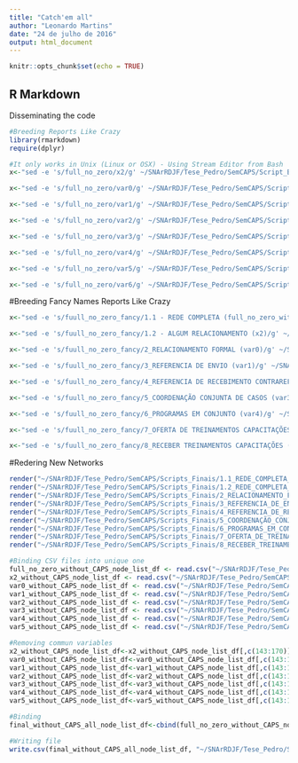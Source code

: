 ```yaml
---
title: "Catch'em all"
author: "Leonardo Martins"
date: "24 de julho de 2016"
output: html_document
---
```


```r
knitr::opts_chunk$set(echo = TRUE)
```

## R Markdown
Disseminating the code

```r
#Breeding Reports Like Crazy
library(rmarkdown)
require(dplyr)
```


```r
#It only works in Unix (Linux or OSX) - Using Stream Editor from Bash
x<-"sed -e 's/full_no_zero/x2/g' ~/SNArRDJF/Tese_Pedro/SemCAPS/Script_Base/Analise_sem_CAPS.Rmd > ~/SNArRDJF/Tese_Pedro/SemCAPS/Script_Base/x2_analise_sem_CAPS.Rmd" %>% system()

x<-"sed -e 's/full_no_zero/var0/g' ~/SNArRDJF/Tese_Pedro/SemCAPS/Script_Base/Analise_sem_CAPS.Rmd > ~/SNArRDJF/Tese_Pedro/SemCAPS/Script_Base/var0_analise_sem_CAPS.Rmd" %>% system()

x<-"sed -e 's/full_no_zero/var1/g' ~/SNArRDJF/Tese_Pedro/SemCAPS/Script_Base/Analise_sem_CAPS.Rmd > ~/SNArRDJF/Tese_Pedro/SemCAPS/Script_Base/var1_analise_sem_CAPS.Rmd" %>% system()

x<-"sed -e 's/full_no_zero/var2/g' ~/SNArRDJF/Tese_Pedro/SemCAPS/Script_Base/Analise_sem_CAPS.Rmd > ~/SNArRDJF/Tese_Pedro/SemCAPS/Script_Base/var2_analise_sem_CAPS.Rmd" %>% system()

x<-"sed -e 's/full_no_zero/var3/g' ~/SNArRDJF/Tese_Pedro/SemCAPS/Script_Base/Analise_sem_CAPS.Rmd > ~/SNArRDJF/Tese_Pedro/SemCAPS/Script_Base/var3_analise_sem_CAPS.Rmd" %>% system()

x<-"sed -e 's/full_no_zero/var4/g' ~/SNArRDJF/Tese_Pedro/SemCAPS/Script_Base/Analise_sem_CAPS.Rmd > ~/SNArRDJF/Tese_Pedro/SemCAPS/Script_Base/var4_analise_sem_CAPS.Rmd" %>% system()

x<-"sed -e 's/full_no_zero/var5/g' ~/SNArRDJF/Tese_Pedro/SemCAPS/Script_Base/Analise_sem_CAPS.Rmd > ~/SNArRDJF/Tese_Pedro/SemCAPS/Script_Base/var5_analise_sem_CAPS.Rmd" %>% system()

x<-"sed -e 's/full_no_zero/var6/g' ~/SNArRDJF/Tese_Pedro/SemCAPS/Script_Base/Analise_sem_CAPS.Rmd > ~/SNArRDJF/Tese_Pedro/SemCAPS/Script_Base/var6_analise_sem_CAPS.Rmd" %>% system()

```

#Breeding Fancy Names Reports Like Crazy
```r
x<-"sed -e 's/fuull_no_zero_fancy/1.1 - REDE COMPLETA (full_no_zero_without_CAPS)/g' ~/SNArRDJF/Tese_Pedro/SemCAPS/Script_Base/Analise_sem_CAPS.Rmd >  ~/SNArRDJF/Tese_Pedro/SemCAPS/Scripts_Finais/1.1_REDE_COMPLETA_analise_sem_CAPS.Rmd" %>% system()

x<-"sed -e 's/fuull_no_zero_fancy/1.2 - ALGUM RELACIONAMENTO (x2)/g' ~/SNArRDJF/Tese_Pedro/SemCAPS/Script_Base/x2_analise_sem_CAPS.Rmd >  ~/SNArRDJF/Tese_Pedro/SemCAPS/Scripts_Finais/1.2_REDE_COMPLETA_ALGUM_RELACIONAMENTO_analise_sem_CAPS.Rmd" %>% system()

x<-"sed -e 's/fuull_no_zero_fancy/2_RELACIONAMENTO FORMAL (var0)/g' ~/SNArRDJF/Tese_Pedro/SemCAPS/Script_Base/var0_analise_sem_CAPS.Rmd >  ~/SNArRDJF/Tese_Pedro/SemCAPS/Scripts_Finais/2_RELACIONAMENTO_FORMAL_analise_sem_CAPS.Rmd" %>% system()

x<-"sed -e 's/fuull_no_zero_fancy/3_REFERENCIA DE ENVIO (var1)/g' ~/SNArRDJF/Tese_Pedro/SemCAPS/Script_Base/var1_analise_sem_CAPS.Rmd >  ~/SNArRDJF/Tese_Pedro/SemCAPS/Scripts_Finais/3_REFERENCIA_DE_ENVIO_analise_sem_CAPS.Rmd" %>% system()

x<-"sed -e 's/fuull_no_zero_fancy/4_REFERENCIA DE RECEBIMENTO CONTRAREFERENCIA (var2)/g' ~/SNArRDJF/Tese_Pedro/SemCAPS/Script_Base/var2_analise_sem_CAPS.Rmd >  ~/SNArRDJF/Tese_Pedro/SemCAPS/Scripts_Finais/4_REFERENCIA_DE_RECEBIMENTO_CONTRAREFERENCIA_analise_sem_CAPS.Rmd" %>% system()

x<-"sed -e 's/fuull_no_zero_fancy/5_COORDENAÇÃO CONJUNTA DE CASOS (var3)/g' ~/SNArRDJF/Tese_Pedro/SemCAPS/Script_Base/var3_analise_sem_CAPS.Rmd >  ~/SNArRDJF/Tese_Pedro/SemCAPS/Scripts_Finais/5_COORDENAÇÃO_CONJUNTA_DE_CASOS_analise_sem_CAPS.Rmd" %>% system()

x<-"sed -e 's/fuull_no_zero_fancy/6_PROGRAMAS EM CONJUNTO (var4)/g' ~/SNArRDJF/Tese_Pedro/SemCAPS/Script_Base/var4_analise_sem_CAPS.Rmd >  ~/SNArRDJF/Tese_Pedro/SemCAPS/Scripts_Finais/6_PROGRAMAS_EM_CONJUNTO_analise_sem_CAPS.Rmd" %>% system()

x<-"sed -e 's/fuull_no_zero_fancy/7_OFERTA DE TREINAMENTOS CAPACITAÇÕES (var5)/g' ~/SNArRDJF/Tese_Pedro/SemCAPS/Script_Base/var5_analise_sem_CAPS.Rmd >  ~/SNArRDJF/Tese_Pedro/SemCAPS/Scripts_Finais/7_OFERTA_DE_TREINAMENTOS_CAPACITAÇÕES_analise_sem_CAPS.Rmd" %>% system()

x<-"sed -e 's/fuull_no_zero_fancy/8_RECEBER TREINAMENTOS CAPACITAÇÕES (var6)/g' ~/SNArRDJF/Tese_Pedro/SemCAPS/Script_Base/var6_analise_sem_CAPS.Rmd >  ~/SNArRDJF/Tese_Pedro/SemCAPS/Scripts_Finais/8_RECEBER_TREINAMENTOS_CAPACITAÇÕES_analise_sem_CAPS.Rmd" %>% system()

```

#Redering New Networks 
```r
render("~/SNArRDJF/Tese_Pedro/SemCAPS/Scripts_Finais/1.1_REDE_COMPLETA_analise_sem_CAPS.Rmd","all")
render("~/SNArRDJF/Tese_Pedro/SemCAPS/Scripts_Finais/1.2_REDE_COMPLETA_ALGUM_RELACIONAMENTO_analise_sem_CAPS.Rmd","all")
render("~/SNArRDJF/Tese_Pedro/SemCAPS/Scripts_Finais/2_RELACIONAMENTO_FORMAL_analise_sem_CAPS.Rmd" ,"all")
render("~/SNArRDJF/Tese_Pedro/SemCAPS/Scripts_Finais/3_REFERENCIA_DE_ENVIO_analise_sem_CAPS.Rmd" ,"all")
render("~/SNArRDJF/Tese_Pedro/SemCAPS/Scripts_Finais/4_REFERENCIA_DE_RECEBIMENTO_CONTRAREFERENCIA_analise_sem_CAPS.Rmd" ,"all")
render("~/SNArRDJF/Tese_Pedro/SemCAPS/Scripts_Finais/5_COORDENAÇÃO_CONJUNTA_DE_CASOS_analise_sem_CAPS.Rmd" ,"all")
render("~/SNArRDJF/Tese_Pedro/SemCAPS/Scripts_Finais/6_PROGRAMAS_EM_CONJUNTO_analise_sem_CAPS.Rmd" ,"all")
render("~/SNArRDJF/Tese_Pedro/SemCAPS/Scripts_Finais/7_OFERTA_DE_TREINAMENTOS_CAPACITAÇÕES_analise_sem_CAPS.Rmd" ,"all")
render("~/SNArRDJF/Tese_Pedro/SemCAPS/Scripts_Finais/8_RECEBER_TREINAMENTOS_CAPACITAÇÕES_analise_sem_CAPS.Rmd" ,"all")
```


```r
#Binding CSV files into unique one
full_no_zero_without_CAPS_node_list_df <- read.csv("~/SNArRDJF/Tese_Pedro/SemCAPS/Banco/full_no_zero_without_CAPS_node_list_df.csv")
x2_without_CAPS_node_list_df <- read.csv("~/SNArRDJF/Tese_Pedro/SemCAPS/Banco/x2_without_CAPS_node_list_df.csv")
var0_without_CAPS_node_list_df <- read.csv("~/SNArRDJF/Tese_Pedro/SemCAPS/Banco/var0_without_CAPS_node_list_df.csv")
var1_without_CAPS_node_list_df <- read.csv("~/SNArRDJF/Tese_Pedro/SemCAPS/Banco/var1_without_CAPS_node_list_df.csv")
var2_without_CAPS_node_list_df <- read.csv("~/SNArRDJF/Tese_Pedro/SemCAPS/Banco/var2_without_CAPS_node_list_df.csv")
var3_without_CAPS_node_list_df <- read.csv("~/SNArRDJF/Tese_Pedro/SemCAPS/Banco/var3_without_CAPS_node_list_df.csv")
var4_without_CAPS_node_list_df <- read.csv("~/SNArRDJF/Tese_Pedro/SemCAPS/Banco/var4_without_CAPS_node_list_df.csv")
var5_without_CAPS_node_list_df <- read.csv("~/SNArRDJF/Tese_Pedro/SemCAPS/Banco/var5_without_CAPS_node_list_df.csv")

#Removing commun variables
x2_without_CAPS_node_list_df<-x2_without_CAPS_node_list_df[,c(143:170)]
var0_without_CAPS_node_list_df<-var0_without_CAPS_node_list_df[,c(143:170)]
var1_without_CAPS_node_list_df<-var1_without_CAPS_node_list_df[,c(143:170)]
var2_without_CAPS_node_list_df<-var2_without_CAPS_node_list_df[,c(143:170)]
var3_without_CAPS_node_list_df<-var3_without_CAPS_node_list_df[,c(143:170)]
var4_without_CAPS_node_list_df<-var4_without_CAPS_node_list_df[,c(143:170)]
var5_without_CAPS_node_list_df<-var5_without_CAPS_node_list_df[,c(143:170)]

#Binding
final_without_CAPS_all_node_list_df<-cbind(full_no_zero_without_CAPS_node_list_df, x2_without_CAPS_node_list_df, var0_without_CAPS_node_list_df, var1_without_CAPS_node_list_df, var2_without_CAPS_node_list_df, var3_without_CAPS_node_list_df, var4_without_CAPS_node_list_df, var5_without_CAPS_node_list_df)

#Writing file
write.csv(final_without_CAPS_all_node_list_df, "~/SNArRDJF/Tese_Pedro/SemCAPS/Banco/final_without_CAPS_all_node_list_df.csv")
```

